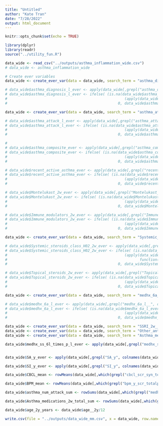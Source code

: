 ```yaml
---
title: "Untitled"
author: "Kate Tran"
date: "7/28/2022"
output: html_document
---
```


```r
knitr::opts_chunk$set(echo = TRUE)
```

```r
library(dplyr)
library(readr)
source("../utility_fun.R")
```

```r
data_wide <- read_csv("../outputs/asthma_inflammation_wide.csv")
# data_wide <- asthma_inflammation_wide
```

```r
# Create ever variables
data_wide <- create_ever_var(data = data_wide, search_term = "asthma_diagnosis_l", new_col_name = "asthma_diagnosis_l_ever")

# data_wide$asthma_diagnosis_l_ever <- apply(data_wide[,grepl("asthma_diagnosis_l", colnames(data_wide))],1 ,function(x) {any(x == 1)*1})
# data_wide$asthma_diagnosis_l_ever <- ifelse( (is.na(data_wide$asthma_diagnosis_l_ever) & 
#                                                      (apply(data_wide[,which(grepl("asthma_diagnosis_l", colnames(data_wide)))], 1, function(x) {any(x == 0)}))), 
#                                                   0, data_wide$asthma_diagnosis_l_ever)

data_wide <- create_ever_var(data = data_wide, search_term = "asthma_attack_l", new_col_name = "asthma_attack_l_ever")

# data_wide$asthma_attack_l_ever <- apply(data_wide[,grepl("asthma_attack_l", colnames(data_wide))],1 ,function(x) {any(x == 1)*1})
# data_wide$asthma_attack_l_ever <- ifelse( (is.na(data_wide$asthma_attack_l_ever) & 
#                                                      (apply(data_wide[,which(grepl("asthma_attack_l", colnames(data_wide)))], 1, function(x) {any(x == 0)}))), 
#                                                   0, data_wide$asthma_attack_l_ever)

# 
# data_wide$asthma_composite_ever <- apply(data_wide[,grepl("asthma_composite", colnames(data_wide))],1 ,function(x) {any(x == 1)*1})
# data_wide$asthma_composite_ever <- ifelse( (is.na(data_wide$asthma_composite_ever) & 
#                                                      (apply(data_wide[,which(grepl("asthma_composite", colnames(data_wide)))], 1, function(x) {any(x == 0)}))), 
#                                                   0, data_wide$asthma_composite_ever)

# data_wide$recent_active_asthma_ever <- apply(data_wide[,grepl("recent_active_asthma", colnames(data_wide))],1 ,function(x) {any(x == 1)*1})
# data_wide$recent_active_asthma_ever <- ifelse( (is.na(data_wide$recent_active_asthma_ever) & 
#                                                      (apply(data_wide[,which(grepl("recent_active_asthma", colnames(data_wide)))], 1, function(x) {any(x == 0)}))), 
#                                                   0, data_wide$recent_active_asthma_ever)

# data_wide$Montelukast_2w_ever <- apply(data_wide[,grepl("Montelukast_2w__", colnames(data_wide))],1 ,function(x) {any(x == 1)*1})
# data_wide$Montelukast_2w_ever <- ifelse( (is.na(data_wide$Montelukast_2w_ever) & 
#                                                      (apply(data_wide[,which(grepl("Montelukast_2w__", colnames(data_wide)))], 1, function(x) {any(x == 0)}))), 
#                                                   0, data_wide$Montelukast_2w_ever)

# data_wide$Immune_modulators_2w_ever <- apply(data_wide[,grepl("Immune_modulators_2w__", colnames(data_wide))],1 ,function(x) {any(x == 1)*1})
# data_wide$Immune_modulators_2w_ever <- ifelse( (is.na(data_wide$Immune_modulators_2w_ever) & 
#                                                      (apply(data_wide[,which(grepl("Immune_modulators_2w__", colnames(data_wide)))], 1, function(x) {any(x == 0)}))), 
#                                                   0, data_wide$Immune_modulators_2w_ever)

data_wide <- create_ever_var(data = data_wide, search_term = "Systemic_steroids_class_H02_2w__", new_col_name = "Systemic_steroids_class_H02_2w_ever")

# data_wide$Systemic_steroids_class_H02_2w_ever <- apply(data_wide[,grepl("Systemic_steroids_class_H02_2w__", colnames(data_wide))],1 ,function(x) {any(x == 1)*1})
# data_wide$Systemic_steroids_class_H02_2w_ever <- ifelse( (is.na(data_wide$Systemic_steroids_class_H02_2w_ever) & 
#                                                      (apply(data_wide[,which(grepl("Systemic_steroids_class_H02_2w__", colnames(data_wide)))], 1, 
#                                                             function(x) {any(x == 0)}))), 
#                                                   0, data_wide$Systemic_steroids_class_H02_2w_ever)

# data_wide$Topical_steroids_2w_ever <- apply(data_wide[,grepl("Topical_steroids_2w__", colnames(data_wide))],1 ,function(x) {any(x == 1)*1})
# data_wide$Topical_steroids_2w_ever <- ifelse( (is.na(data_wide$Topical_steroids_2w_ever) & 
#                                                      (apply(data_wide[,which(grepl("Topical_steroids_2w__", colnames(data_wide)))], 1, function(x) {any(x == 0)}))), 
#                                                   0, data_wide$Topical_steroids_2w_ever)

data_wide <- create_ever_var(data = data_wide, search_term = "medhx_6a_l__", new_col_name = "medhx_6a_l_ever")

# data_wide$medhx_6a_l_ever <- apply(data_wide[,grepl("medhx_6a_l__", colnames(data_wide))],1 ,function(x) {any(x == 1)*1})
# data_wide$medhx_6a_l_ever <- ifelse( (is.na(data_wide$medhx_6a_l_ever) & 
#                                                      (apply(data_wide[,which(grepl("medhx_6a_l__", colnames(data_wide)))], 1, function(x) {any(x == 0)}))), 
#                                                   0, data_wide$medhx_6a_l_ever)

data_wide <- create_ever_var(data = data_wide, search_term = "SSRI_2w__", new_col_name = "SSRI_2w_ever")
data_wide <- create_ever_var(data = data_wide, search_term = "Other_antidepressants_anxiety_2w__", new_col_name = "Other_antidepressants_anxiety_2w_ever")
data_wide <- create_ever_var(data = data_wide, search_term = "Asthma_medications_2w__", new_col_name = "Asthma_medications_2w_ever")

data_wide$medhx_ss_6l_times_p_l_ever <- apply(data_wide[,grepl("medhx_ss_6l_times_p_l", colnames(data_wide))],1 ,function(x) {any(x == 1)*1})


data_wide$SA_y_ever <- apply(data_wide[,grepl("SA_y", colnames(data_wide))],1 ,function(x) {any(x == 1)*1})

data_wide$SI_y_ever <- apply(data_wide[,grepl("SI_y", colnames(data_wide))],1 ,function(x) {any(x == 1)*1})

data_wide$CBCL_mean <- rowMeans(data_wide[,which(grepl("cbcl_scr_syn_totprob_r", colnames(data_wide)))], na.rm = T)

data_wide$BPM_mean <- rowMeans(data_wide[,which(grepl("bpm_y_scr_totalprob_r", colnames(data_wide)))], na.rm = T)

data_wide$asthma_num_attack_sum <- rowSums(data_wide[,which(grepl("medhx_ss_6l_times_p_l__", colnames(data_wide)))], na.rm = T)

data_wide$Asthma_medications_2w_total_sum <- rowSums(data_wide[,which(grepl("Asthma_medications_2w_total__", colnames(data_wide)))], na.rm = T)

data_wide$age_2y_years <- data_wide$age__2y/12
```

```r
write.csv(file = "../outputs/data_wide_mm.csv", x = data_wide, row.names = F, na = "")
```

